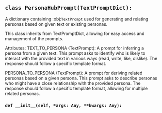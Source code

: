 <a id="camel.prompts.persona_hub"></a>

<a id="camel.prompts.persona_hub.PersonaHubPrompt"></a>

## `class PersonaHubPrompt(TextPromptDict):`

A dictionary containing :obj:`TextPrompt` used for generating and
relating personas based on given text or existing personas.

This class inherits from TextPromptDict, allowing for easy access and
management of the prompts.

Attributes:
TEXT_TO_PERSONA (TextPrompt): A prompt for inferring a persona from a
given text. This prompt asks to identify who is likely to interact
with the provided text in various ways (read, write, like,
dislike). The response should follow a specific template format.

PERSONA_TO_PERSONA (TextPrompt): A prompt for deriving related personas
based on a given persona. This prompt asks to describe personas who
might have a close relationship with the provided persona. The
response should follow a specific template format, allowing for
multiple related personas.

<a id="camel.prompts.persona_hub.PersonaHubPrompt.__init__"></a>

### `def __init__(self, *args: Any, **kwargs: Any):`
